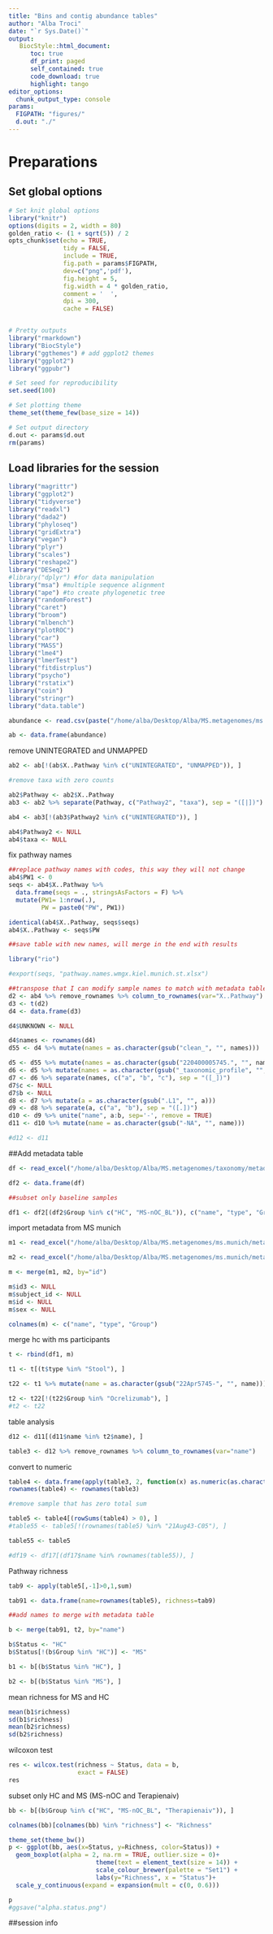 ```yaml
---
title: "Bins and contig abundance tables"
author: "Alba Troci"
date: "`r Sys.Date()`"  
output:
   BiocStyle::html_document:
      toc: true
      df_print: paged
      self_contained: true
      code_download: true 
      highlight: tango
editor_options:
  chunk_output_type: console
params:
  FIGPATH: "figures/"
  d.out: "./"
---
```

# Preparations
## Set global options

```r
# Set knit global options
library("knitr")
options(digits = 2, width = 80)
golden_ratio <- (1 + sqrt(5)) / 2
opts_chunk$set(echo = TRUE,
               tidy = FALSE,
               include = TRUE,
               fig.path = params$FIGPATH,
               dev=c("png",'pdf'),
               fig.height = 5,
               fig.width = 4 * golden_ratio,
               comment = '  ',
               dpi = 300,
               cache = FALSE)


# Pretty outputs
library("rmarkdown")
library("BiocStyle")
library("ggthemes") # add ggplot2 themes
library("ggplot2")
library("ggpubr")

# Set seed for reproducibility
set.seed(100)

# Set plotting theme
theme_set(theme_few(base_size = 14))

# Set output directory
d.out <- params$d.out
rm(params)
```


## Load libraries for the session
```r
library("magrittr")
library("ggplot2")
library("tidyverse")
library("readxl")
library("dada2")
library("phyloseq")
library("gridExtra")
library("vegan")
library("plyr")
library("scales")
library("reshape2")
library("DESeq2")
#library("dplyr") #for data manipulation
library("msa") #multiple sequence alignment
library("ape") #to create phylogenetic tree
library("randomForest") 
library("caret") 
library("broom")
library("mlbench")
library("plotROC")
library("car")
library("MASS")
library("lme4")
library("lmerTest")
library("fitdistrplus")
library("psycho")
library("rstatix")
library("coin")
library("stringr")
library("data.table")


```

```r
abundance <- read.csv(paste("/home/alba/Desktop/Alba/MS.metagenomes/ms.munich.kiel/input/stool/humann_pathabundance.all.st.tsv"),sep = '\t', header=TRUE, stringsAsFactors=FALSE)

ab <- data.frame(abundance)

```


remove UNINTEGRATED and UNMAPPED

```r
ab2 <- ab[!(ab$X..Pathway %in% c("UNINTEGRATED", "UNMAPPED")), ]

```


```r
#remove taxa with zero counts

ab2$Pathway <- ab2$X..Pathway
ab3 <- ab2 %>% separate(Pathway, c("Pathway2", "taxa"), sep = "([|])")

```

```r
ab4 <- ab3[!(ab3$Pathway2 %in% c("UNINTEGRATED")), ]


```

```r
ab4$Pathway2 <- NULL
ab4$taxa <- NULL
```


fix pathway names

```r
##replace pathway names with codes, this way they will not change
ab4$PW1 <- 0
seqs <- ab4$X..Pathway %>%
  data.frame(seqs = ., stringsAsFactors = F) %>%
  mutate(PW1= 1:nrow(.),
         PW = paste0("PW", PW1))

identical(ab4$X..Pathway, seqs$seqs)
ab4$X..Pathway <- seqs$PW

```

```r
##save table with new names, will merge in the end with results

library("rio")

#export(seqs, "pathway.names.wmgx.kiel.munich.st.xlsx")
```


```r
##transpose that I can modify sample names to match with metadata table
d2 <- ab4 %>% remove_rownames %>% column_to_rownames(var="X..Pathway")
d3 <- t(d2)
d4 <- data.frame(d3)

d4$UNKNOWN <- NULL
```


```r
d4$names <- rownames(d4)
d55 <- d4 %>% mutate(names = as.character(gsub("clean_", "", names)))

d5 <- d55 %>% mutate(names = as.character(gsub("220400005745.", "", names)))
d6 <- d5 %>% mutate(names = as.character(gsub("_taxonomic_profile", "", names)))
d7 <- d6 %>% separate(names, c("a", "b", "c"), sep = "([_])")
d7$c <- NULL
d7$b <- NULL
d8 <- d7 %>% mutate(a = as.character(gsub(".L1", "", a)))
d9 <- d8 %>% separate(a, c("a", "b"), sep = "([.])")
d10 <- d9 %>% unite("name", a:b, sep='-', remove = TRUE) 
d11 <- d10 %>% mutate(name = as.character(gsub("-NA", "", name)))

```


```r
#d12 <- d11 
```


##Add metadata table

```r
df <- read_excel("/home/alba/Desktop/Alba/MS.metagenomes/taxonomy/metadata/Metagenomes_all.stool.xlsx")

df2 <- data.frame(df)
```

```r
##subset only baseline samples

df1 <- df2[(df2$Group %in% c("HC", "MS-nOC_BL")), c("name", "type", "Group")]
```


import metadata from MS munich 

```r
m1 <- read_excel("/home/alba/Desktop/Alba/MS.metagenomes/ms.munich/metadata/Metagenomes_MS_Munich.alba.edit.xlsx")

m2 <- read_excel("/home/alba/Desktop/Alba/MS.metagenomes/ms.munich/metadata/Proben.Kiel.Therapienaiv.und.Ocrelizumab.metagenomes.xlsx")
```


```r
m <- merge(m1, m2, by="id")

m$id3 <- NULL
m$subject_id <- NULL
m$id <- NULL
m$sex <- NULL

colnames(m) <- c("name", "type", "Group")
```

merge hc with ms participants

```r
t <- rbind(df1, m)

t1 <- t[(t$type %in% "Stool"), ]
```



```r
t22 <- t1 %>% mutate(name = as.character(gsub("22Apr5745-", "", name)))
```

```r
t2 <- t22[!(t22$Group %in% "Ocrelizumab"), ]
#t2 <- t22
```

table analysis


```r
d12 <- d11[(d11$name %in% t2$name), ]
```


```r
table3 <- d12 %>% remove_rownames %>% column_to_rownames(var="name")
```

convert to numeric

```r
table4 <- data.frame(apply(table3, 2, function(x) as.numeric(as.character(x))))
rownames(table4) <- rownames(table3)
```

```r
#remove sample that has zero total sum

table5 <- table4[(rowSums(table4) > 0), ]
#table55 <- table5[!(rownames(table5) %in% "21Aug43-C05"), ]

table55 <- table5
```

```r
#df19 <- df17[(df17$name %in% rownames(table55)), ]
```

Pathway richness

```r
tab9 <- apply(table5[,-1]>0,1,sum)

```

```r
tab91 <- data.frame(name=rownames(table5), richness=tab9)
```


```r
##add names to merge with metadata table

b <- merge(tab91, t2, by="name")
```


```r
b$Status <- "HC"
b$Status[!(b$Group %in% "HC")] <- "MS"
```


```r
b1 <- b[(b$Status %in% "HC"), ]

b2 <- b[(b$Status %in% "MS"), ]
```

mean richness for MS and HC
```r

mean(b1$richness)
sd(b1$richness)
mean(b2$richness)
sd(b2$richness)

```

wilcoxon test

```r
res <- wilcox.test(richness ~ Status, data = b,
                   exact = FALSE)
res
```

subset only HC and MS (MS-nOC and Terapienaiv)
```r
bb <- b[(b$Group %in% c("HC", "MS-nOC_BL", "Therapienaiv")), ]
```

```r
colnames(bb)[colnames(bb) %in% "richness"] <- "Richness"
```



```r
theme_set(theme_bw())
p <- ggplot(bb, aes(x=Status, y=Richness, color=Status)) + 
  geom_boxplot(alpha = 2, na.rm = TRUE, outlier.size = 0)+ 
                        theme(text = element_text(size = 14)) +
                        scale_colour_brewer(palette = "Set1") +
                        labs(y="Richness", x = "Status")+
  scale_y_continuous(expand = expansion(mult = c(0, 0.6)))

p
#ggsave("alpha.status.png")
```







##session info